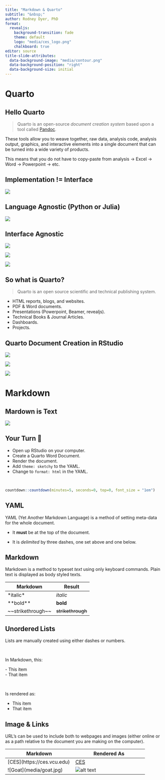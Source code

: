```yaml
---
title: "Markdown & Quarto"
subtitle: "&nbsp;"
author: Rodney Dyer, PhD
format: 
  revealjs:
    background-transition: fade
    theme: default
    logo: "media/ces_logo.png"
    chalkboard: true
editor: source
title-slide-attributes: 
  data-background-image: "media/contour.png"
  data-background-position: "right"
  data-background-size: initial
---
```


# Quarto {background-color="black" background-image="media/contour.png" background-size="initial" background-position="right"}

## Hello Quarto

> Quarto is an open-source *document creation system* based upon a tool called [Pandoc](https://pandoc.org/).

::: {.fragment .fade-in}
These tools allow you to weave together, raw data, analysis code, analysis output, graphics, and interactive elements into a single document that can be turned into a wide variety of products.
:::

::: {.fragment .fade-in}
This means that you do not have to copy-paste from analysis -> Excel -> Word -> Powerpoint -> etc. 
:::


## Implementation != Interface

![](media/qmd-knitr.png)

## Language Agnostic (Python or Julia)

![](media/qmd-jupyter.png)

## Interface Agnostic

::: r-stack
![](media/rstudio-preview.png){.fragment}

![](media/jupyterlab-preview.png){.fragment}

![](media/python-vscode.png){.fragment}
:::

## So what is Quarto?

> Quarto is an open source scientific and technical publishing system.

-   HTML reports, blogs, and websites.\
-   PDF & Word documents.\
-   Presentations (Powerpoint, Beamer, revealjs).\
-   Technical Books & Journal Articles.\
-   Dashboards.
-   Projects.

## Quarto Document Creation in RStudio

::: r-stack
![](media/qmd_doc.png){.fragment}

![](media/qmd_presentation.png){.fragment}

![](media/qmd_interactive.png){.fragment}
:::

# Markdown {background-color="black" background-image="media/contour.png" background-size="initial" background-position="right"}

## Mardown is Text

![](media/qmd_raw.png)

## Your Turn 🫵

- Open up RStudio on your computer.    
- Create a Quarto Word Document.   
- Render the document.  
- Add `theme: sketchy` to the YAML.
- Change to `format: html` in the YAML.

&nbsp;

```r
countdown::countdown(minutes=5, seconds=0, top=0, font_size = "1em") 
```



## YAML

YAML (Yet Another Markdown Language) is a method of setting meta-data for the whole document. 
 
- It **must** be at the top of the document.  

- It is *delimited* by three dashes, one set above and one below.


## Markdown

Markdown is a method to typeset *text* using only keyboard commands.  Plain text is displayed as body styled texts.  

Markdown              | Result   
----------------------|-------------  
\*italic\*            |  *italic*  
\*\*bold\*\*          |  **bold**   
\~\~strikethrough\~\~ | ~~strikethrough~~


## Unordered Lists

Lists are manually created using either dashes or numbers.  

&nbsp;

In Markdown, this:  

\- This item  
\- That item  

&nbsp;

Is rendered as: 

- This item  
- That item   


## Image & Links

URL's can be used to include both to webpages and images (either online or as a path relative to the document you are making on the computer).  



| Markdown                          | Rendered As                         |
|-----------------------------------|-------------------------------------|
| \[CES\](https://ces.vcu.edu)      | [CES](https://ces.vcu.edu)          |
| !\[Goat\](media/goat.jpg) | ![alt text](media/goat.jpg) |




<!-- https://rstudio-conf-2022.github.io/get-started-quarto/materials/01-intro-quarto.html#/anatomy-of-a-quarto-document  -->


